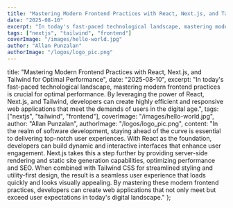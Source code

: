 ```yaml
---
title: "Mastering Modern Frontend Practices with React, Next.js, and Tailwind for Optimal Performance"
date: "2025-08-10"
excerpt: "In today's fast-paced technological landscape, mastering modern frontend practices is crucial for optimal performance. By leveraging the power of React, Next.js, and Tailwind, developers can create highly efficient and responsive web applications that meet the demands of users in the digital age."
tags: ["nextjs", "tailwind", "frontend"]
coverImage: "/images/hello-world.jpg"
author: "Allan Punzalan"
authorImage: "/logos/logo_pic.png"
---
```


title: "Mastering Modern Frontend Practices with React, Next.js, and Tailwind for Optimal Performance",
date: "2025-08-10",
excerpt: "In today's fast-paced technological landscape, mastering modern frontend practices is crucial for optimal performance. By leveraging the power of React, Next.js, and Tailwind, developers can create highly efficient and responsive web applications that meet the demands of users in the digital age.",
tags: ["nextjs", "tailwind", "frontend"],
coverImage: "/images/hello-world.jpg",
author: "Allan Punzalan",
authorImage: "/logos/logo_pic.png",
content: "In the realm of software development, staying ahead of the curve is essential to delivering top-notch user experiences. With React as the foundation, developers can build dynamic and interactive interfaces that enhance user engagement. Next.js takes this a step further by providing server-side rendering and static site generation capabilities, optimizing performance and SEO. When combined with Tailwind CSS for streamlined styling and utility-first design, the result is a seamless user experience that loads quickly and looks visually appealing. By mastering these modern frontend practices, developers can create web applications that not only meet but exceed user expectations in today's digital landscape."
};